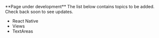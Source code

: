 
<Callout emoji="🚧">
  **Page under development** The list below contains topics to be added. Check
  back soon to see updates.
</Callout>

- React Native
- Views
- TextAreas
